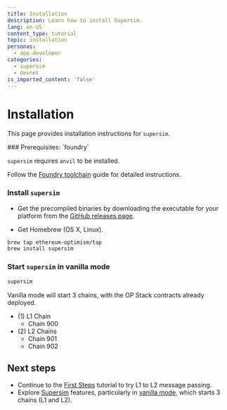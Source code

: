 ```yaml
---
title: Installation
description: Learn how to install Supersim.
lang: en-US
content_type: tutorial
topic: installation
personas:
  - app-developer
categories:
  - supersim
  - devnet
is_imported_content: 'false'
---
```



# Installation

This page provides installation instructions for `supersim`.

<Steps>
  ### Prerequisites: `foundry`

  `supersim` requires `anvil` to be installed.

  Follow the [Foundry toolchain](https://book.getfoundry.sh/getting-started/installation) guide for detailed instructions.

  ### Install `supersim`

  *   Get the precompiled binaries by downloading the executable for your platform from the [GitHub releases page](https://github.com/ethereum-optimism/supersim/releases).

  *   Get Homebrew (OS X, Linux).

  ```sh
  brew tap ethereum-optimism/tap
  brew install supersim
  ```

  ### Start `supersim` in vanilla mode

  ```sh
  supersim
  ```

  Vanilla mode will start 3 chains, with the OP Stack contracts already deployed.

  *   (1) L1 Chain
      *   Chain 900
  *   (2) L2 Chains
      *   Chain 901
      *   Chain 902
</Steps>

## Next steps

*   Continue to the [First Steps](first-steps) tutorial to try L1 to L2 message passing.
*   Explore [Supersim](/app-developers/tutorials/supersim) features, particularly in [vanilla mode](/app-developers/tutorials/supersim/reference/vanilla), which starts 3 chains (L1 and L2).
